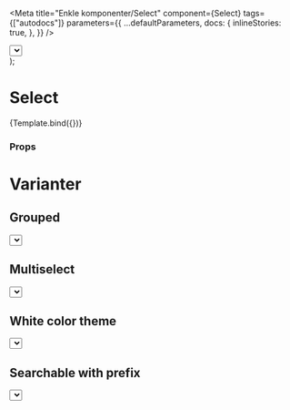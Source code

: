 

<Meta
  title="Enkle komponenter/Select"
  component={Select}
  tags={["autodocs"]}
  parameters={{
    ...defaultParameters,
    docs: {
      inlineStories: true,
    },
  }}
/>

  <div style={{ display: 'flex' }}>
    <Select {...args} />
  </div>
);

# Select

<Canvas>
  <Story
    name="Select"
    args={{
      placeholder: 'Velg en farge',
      options: [
        { value: 'Gul', label: 'Gul' },
        { value: 'Blå', label: 'Blå' },
        { value: 'Grønn', label: 'Grønn' },
      ],
    }}>
    {Template.bind({})}
  </Story>
</Canvas>

### Props

<ArgsTable story="Select" />

# Varianter

## Grouped

<Canvas>
  <div style={{ display: 'flex' }}>
    <Select
      placeholder="Mat"
      options={[
        {
          label: 'Frukt',
          options: [
            { value: 'Eple', label: 'Eple' },
            { value: 'Pære', label: 'Pære' },
            { value: 'Appelsin', label: 'Appelsin' },
          ],
        },
        {
          label: 'Grønnsaker',
          options: [
            { value: 'Tomat', label: 'Tomat' },
            { value: 'Agurk', label: 'Agurk' },
            { value: 'Løk', label: 'Løk' },
          ],
        },
      ]}
    />
  </div>
</Canvas>

## Multiselect

<Canvas>
  <div style={{ display: 'flex' }}>
    <Select
      placeholder="Velg en farge"
      isMulti
      closeMenuOnSelect={false}
      options={[
        { value: 'Gul', label: 'Gul' },
        { value: 'Blå', label: 'Blå' },
        { value: 'Grønn', label: 'Grønn' },
      ]}
    />
  </div>
</Canvas>

## White color theme

<Canvas>
  <div style={{ display: 'flex' }}>
    <Select
      placeholder="Velg en farge"
      colorTheme="white"
      outline
      options={[
        { value: 'Gul', label: 'Gul' },
        { value: 'Blå', label: 'Blå' },
        { value: 'Grønn', label: 'Grønn' },
      ]}
    />
  </div>
</Canvas>

## Searchable with prefix

<Canvas>
  <div style={{ display: 'flex' }}>
    <Select
      placeholder="Velg en farge"
      prefix="Farge: "
      small
      isSearchable
      matchFrom="start"
      noOptionsMessage={() => 'Ingen farger'}
      options={[
        { value: 'Gul', label: 'Gul' },
        { value: 'Blå', label: 'Blå' },
        { value: 'Grønn', label: 'Grønn' },
      ]}
    />
  </div>
</Canvas>

